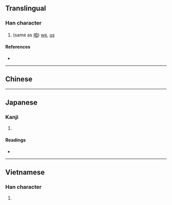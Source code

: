 {{also|咱}}
{{character info/new}}
==Translingual==

===Han character===
{{Han char|rn=9|rad=人|as=09|sn=11|four=28264|canj=OHOA,OHYA|ids=⿰亻昝}}

# (same as [[咱]]) [[we]], [[us]]

====References====
* {{Han ref|kx=0112.071|dkj=00923|hdz=10194.040|uh=507A|ud=20602|bh=B0AF|bd=45231}}

----

==Chinese==
{{zh-see|咱}}

----

==Japanese==

===Kanji===
{{ja-kanji|grade=|rs=人09}}

# {{defn|lang=ja|sort=人09}}

====Readings====
* {{ja-readings|on=[[さん]] (san)|kun=}}

----

==Vietnamese==

===Han character===
{{vi-hantu|ta}}

# {{han tu form of|ta|[[I]]; [[me]]; [[we]]; [[us]]}}
